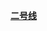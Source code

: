 [[上海轨道交通2号线|'''<span style="color: #{{上海地铁标志色|2}};">二号线</span>''']]<noinclude>
{{documentation|Template:上海轨道交通一号线/doc}}</noinclude>